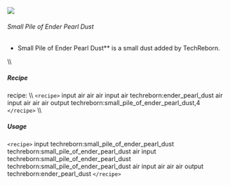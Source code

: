 ![](/mods/techreborn/small_pile_of_ender_pearl_dust.png)

###### Small Pile of Ender Pearl Dust

- Small Pile of Ender Pearl Dust** is a small dust added by
        TechReborn.

\\\\

##### Recipe

<Mcitem id="minecraft:crafting_table"/> recipe: \\\\
`<recipe>` input air air air input air
techreborn:ender_pearl_dust air input air air air output
techreborn:small_pile_of_ender_pearl_dust,4 `</recipe>` \\\\

##### Usage

`<recipe>` input techreborn:small_pile_of_ender_pearl_dust
techreborn:small_pile_of_ender_pearl_dust air input
techreborn:small_pile_of_ender_pearl_dust
techreborn:small_pile_of_ender_pearl_dust air input air air air output
techreborn:ender_pearl_dust `</recipe>`
